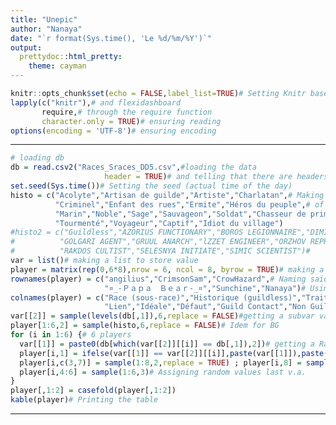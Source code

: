 ```yaml
---
title: "Unepic"
author: "Nanaya" 
date: "`r format(Sys.time(), 'Le %d/%m/%Y')`"
output:
  prettydoc::html_pretty:
    theme: cayman
---
```


```r
knitr::opts_chunk$set(echo = FALSE,label_list=TRUE)# Setting Knitr base option
lapply(c("knitr"),# and flexidashboard
       require,# through the require function
       character.only = TRUE)# ensuring reading
options(encoding = 'UTF-8')# ensuring encoding
```

<!---
=> Tiddyverse ? Soit-même
=> Tibble ? Idem
=> Publish ? Plus tard
--->

------------------------------------

```r
# loading db
db = read.csv2("Races_Sraces_DD5.csv",#loading the data
                     header = TRUE)# and telling that there are headers.
set.seed(Sys.time())# Setting the seed (actual time of the day)
histo = c("Acolyte","Artisan de guilde","Artiste","Charlatan",# Making a list
          "Criminel","Enfant des rues","Ermite","Héros du peuple",# of all BG
          "Marin","Noble","Sage","Sauvageon","Soldat","Chasseur de primes",# 
          "Tourmenté","Voyageur","Captif","Idiot du village")
#histo2 = c("Guildless","AZORIUS FUNCTIONARY","BOROS LEGIONNAIRE","DIMIR OPERATIVE",# List of guilds
#          "GOLGARI AGENT","GRUUL ANARCH","lZZET ENGINEER","ORZHOV REPRESENTATIVE",#
#          "RAKDOS CULTIST","SELESNYA INITIATE","SIMIC SCIENTIST")#
var = list()# making a list to store value
player = matrix(rep(0,6*8),nrow = 6, ncol = 8, byrow = TRUE)# making a matrix to store all results
rownames(player) = c("angilius","CrimsonSam","CrowHazard",# Naming said matrix rows
                     "¤_-Ｐａｐａ　Ｂｅａｒ-_¤","Sunchine","Nanaya")# Using player name
colnames(player) = c("Race (sous-race)","Historique (guildless)","Trait",# Listing our variables
                     "Lien","Idéale","Défaut","Guild Contact","Non Guild Contact")# and naming the matrix column accordingly
var[[2]] = sample(levels(db[,1]),6,replace = FALSE)#getting a subvar value for each player
player[1:6,2] = sample(histo,6,replace = FALSE)# Idem for BG
for (i in 1:6) {# 6 players
  var[[1]] = paste0(db[which(var[[2]][[i]] == db[,1]),2])# getting a Race value
  player[i,1] = ifelse(var[[1]] == var[[2]][[i]],paste(var[[1]]),paste(var[[1]],var[[2]][[i]]))# printing the var (+ subvar)
  player[i,c(3,7)] = sample(1:8,2,replace = TRUE) ; player[i,8] = sample(1:10,1)
  player[i,4:6] = sample(1:6,3)# Assigning random values last v.a.
}
player[,1:2] = casefold(player[,1:2])
kable(player)# Printing the table
```

------------------------------------

